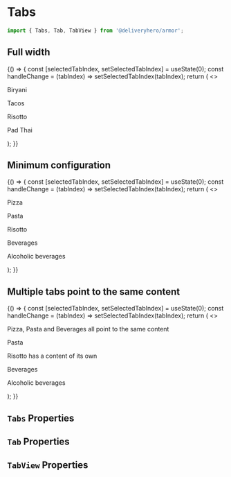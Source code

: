 

<Meta title="Components/Tabs" component={Tabs} />

# Tabs

```js
import { Tabs, Tab, TabView } from '@deliveryhero/armor';
```

## Full width

<Preview>
    <Story name="FullWidth" height="240px">
        {() => {
 const [selectedTabIndex, setSelectedTabIndex] = useState(0);
 const handleChange = (tabIndex) => setSelectedTabIndex(tabIndex);
 return (
     <>
         <GroupHelper gap={2}>
             <Box
                 padding={3}
                 style={{
                     height: '180px',
                     backgroundColor: '#F4F4F8',
                 }}
             >
                 <Tabs fullWidth onSwitch={handleChange}>
                  <Tab label="Biryani"/>
                  <Tab label="Tacos"/>
                  <Tab label="Risotto"/>
                  <Tab label="Pad Thai"/>
                </Tabs>
                <TabView value={0} selectedValue={selectedTabIndex}>
                  <p>Biryani</p>
                </TabView>
                <TabView value={1} selectedValue={selectedTabIndex}>
                  <p>Tacos</p>
                </TabView>
                <TabView value={2} selectedValue={selectedTabIndex}>
                  <p>Risotto</p>
                </TabView>
                <TabView value={3} selectedValue={selectedTabIndex}>
                  <p>Pad Thai</p>
                </TabView>
             </Box>
         </GroupHelper>
     </>
 );
}}
    </Story>
</Preview>

## Minimum configuration

<Preview>
    <Story name="MinimumConfiguration" height="240px">
        {() => {
 const [selectedTabIndex, setSelectedTabIndex] = useState(0);
 const handleChange = (tabIndex) => setSelectedTabIndex(tabIndex);
 return (
     <>
         <Box
             padding={3}
             style={{
                 backgroundColor: '#F4F4F8',
                 height: '180px',
                 width: '600px',
             }}
         >
             <Tabs onSwitch={handleChange}>
                 <Tab label="Pizza"/>
                 <Tab label="Pasta"/>
                 <Tab label="Risotto"/>
                 <Tab label="Beverages"/>
                 <Tab label="Alcoholic beverages" disabled/>
             </Tabs>
             <TabView value={0} selectedValue={selectedTabIndex}>
                 <p>Pizza</p>
             </TabView>
             <TabView value={1} selectedValue={selectedTabIndex}>
                 <p>Pasta</p>
             </TabView>
             <TabView value={2} selectedValue={selectedTabIndex}>
                 <p>Risotto</p>
             </TabView>
             <TabView value={3} selectedValue={selectedTabIndex}>
                 <p>Beverages</p>
             </TabView>
             <TabView value={4} selectedValue={selectedTabIndex}>
                 <p>Alcoholic beverages</p>
             </TabView>
         </Box>
     </>
 );
}}
    </Story>
</Preview>

## Multiple tabs point to the same content

<Preview>
    <Story name="MultipleTabsToSingleContent" height="240px">
        {() => {
 const [selectedTabIndex, setSelectedTabIndex] = useState(0);
 const handleChange = (tabIndex) => setSelectedTabIndex(tabIndex);
 return (
     <>
         <GroupHelper gap={2}>
             <Box
                 padding={3}
                 style={{
                     backgroundColor: '#F4F4F8',
                     height: '180px',
                 }}
             >
                 <Tabs fullWidth onSwitch={handleChange}>
                     <Tab label="Pizza" value={0} />
                     <Tab label="Pasta" value={0} />
                     <Tab label="Risotto" />
                     <Tab label="Beverages" value={0} />
                     <Tab label="Alcoholic beverages" disabled />
                 </Tabs>
                 <TabView value={0} selectedValue={selectedTabIndex}>
                     <p>
                         Pizza, Pasta and Beverages all point to the same
                         content
                     </p>
                 </TabView>
                 <TabView value={1} selectedValue={selectedTabIndex}>
                     <p>Pasta</p>
                 </TabView>
                 <TabView value={2} selectedValue={selectedTabIndex}>
                     <p>Risotto has a content of its own</p>
                 </TabView>
                 <TabView value={3} selectedValue={selectedTabIndex}>
                     <p>Beverages</p>
                 </TabView>
                 <TabView value={4} selectedValue={selectedTabIndex}>
                     <p>Alcoholic beverages</p>
                 </TabView>
             </Box>
         </GroupHelper>
     </>
 );
}}
    </Story>
</Preview>

## `Tabs` Properties

<Props of={Tabs} />

## `Tab` Properties

<Props of={Tab} />

## `TabView` Properties

<Props of={TabView} />
